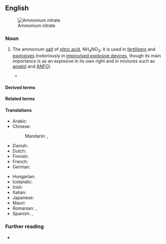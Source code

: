 ==English==
[[File:Ammonium Nitrate.jpg|thumb|Ammonium nitrate]]

===Noun===
{{en-noun|-}}

# {{lb|en|inorganic compound}} The ammonium [[salt]] of [[nitric acid]], NH<sub>4</sub>NO<sub>3</sub>; it is used in [[fertilizer]]s and [[explosive]]s (notoriously in [[improvised explosive device]]s, though its main importance is as an explosive in its own right and in mixtures such as [[amatol]] and [[ANFO]]).
#* {{quote-journal|en|author=John Ismay|title=What Is Ammonium Nitrate, Blamed in the Beirut Explosion?|work=The New York Times|date=2020-08-05|url=https://www.nytimes.com/2020/08/05/world/middleeast/beirut-explosion-ammonium-nitrate.html|issn=0362-4331|passage=According to the Lebanese government, about 2,750 tons of '''ammonium nitrate''' fertilizer was stored in a warehouse on the Beirut waterfront and caught fire, later exploding.}}

====Derived terms====
{{col4|en
|ammonite
|ANFO}}

====Related terms====
{{col4|en
|amatol
|ammonite
|ammonitrate}}

====Translations====
{{trans-top|ammonium salt of nitric acid}}
* Arabic: {{t-needed|ar}}
* Chinese:
*: Mandarin: {{t+|cmn|硝酸銨}}, {{t+|cmn|硝酸铵|tr=xiāosuān'ǎn}}
* Danish: {{t-needed|da}}
* Dutch: {{t+|nl|ammoniumnitraat|n}}
* Finnish: {{t|fi|ammoniumnitraatti}}
* French: {{t|fr|nitrate d'ammonium|m}}
* German: {{t+|de|Ammoniumnitrat|n}}
{{trans-mid}}
* Hungarian: {{t+|hu|ammónium-nitrát}}
* Icelandic: {{t|is|ammóníumnítrat}}
* Irish: {{t|ga|níotráit amóiniam|f}}
* Italian: {{t+|it|nitrato di ammonio}}
* Japanese: {{t|ja|硝安|tr=しょうあん, shōan}}
* Maori: {{t|mi|haukini pākawaota}}
* Romanian: {{t|ro|nitrat de amoniu|m}}, {{t|ro|azotat de amoniu|m}}
* Spanish: {{t|es|nitrato de amonio|m}}, {{t|es|nitrato amónico|m}}
{{trans-bottom}}

===Further reading===
* {{pedia}}